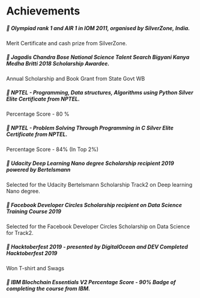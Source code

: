 # Achievements



##### 🎯  Olympiad rank 1 and AIR 1 in IOM 2011, organised by SilverZone, India. 
                   
Merit Certificate and cash prize from SilverZone. 

##### 🎯 Jagadis Chandra Bose National Science Talent Search Bigyani Kanya Medha Britti 2018 Scholarship Awardee. 

Annual Scholarship and Book Grant from State Govt WB 

##### 🎯 NPTEL - Programming, Data structures, Algorithms using Python Silver Elite Certificate from NPTEL. 

Percentage Score - 80 % 

##### 🎯 NPTEL - Problem Solving Through Programming in C Silver Elite Certificate from NPTEL. 

Percentage Score - 84% (In Top 2%) 

##### 🎯 Udacity Deep Learning Nano degree Scholarship recipient 2019 powered by Bertelsmann

Selected for the Udacity Bertelsmann Scholarship Track2 on Deep learning Nano degree. 

##### 🎯 Facebook Developer Circles Scholarship recipient on Data Science Training Course 2019 

Selected for the Facebook Developer Circles Scholarship on Data Science for Track2. 

##### 🎯 Hacktoberfest 2019 - presented by DigitalOcean and DEV Completed Hacktoberfest 2019 
Won T-shirt and Swags

##### 🎯 IBM Blochchain Essentials V2 Percentage Score - 90% Badge of completing the course from IBM.

